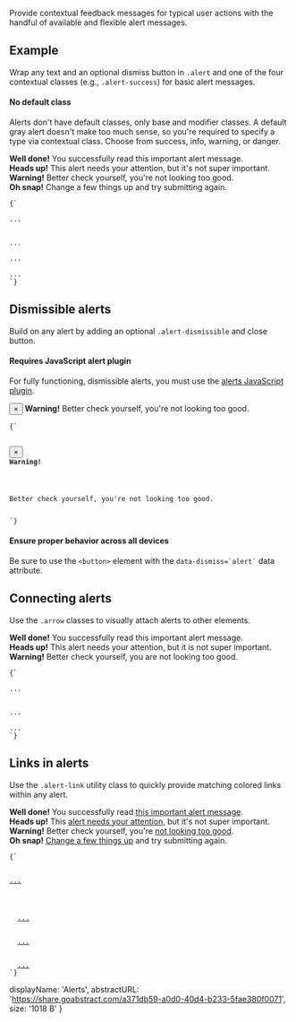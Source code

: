 
<p className="lead">
  Provide contextual feedback messages for typical user actions with the handful of available and flexible alert messages.
</p>

## Example

Wrap any text and an optional dismiss button in `.alert` and one of the four contextual classes (e.g., `.alert-success`) for basic alert messages.

<div className="alert">
  <h4>No default class</h4>
  <p>Alerts don't have default classes, only base and modifier classes. A default gray alert doesn't make too much sense, so you're required to specify a type via contextual class. Choose from success, info, warning, or danger.</p>
</div>

<div className="alert alert-success" role="alert">
  <strong>Well done!</strong> You successfully read this important alert message.
</div>
<div className="alert alert-info" role="alert">
  <strong>Heads up!</strong> This alert needs your attention, but it's not super important.
</div>
<div className="alert alert-warning" role="alert">
  <strong>Warning!</strong> Better check yourself, you're not looking too good.
</div>
<div className="alert alert-danger" role="alert">
  <strong>Oh snap!</strong> Change a few things up and try submitting again.
</div>

<Code lang="html">{`<div class="alert alert-success" role="alert">...</div>
<div class="alert alert-info" role="alert">...</div>
<div class="alert alert-warning" role="alert">...</div>
<div class="alert alert-danger" role="alert">...</div>`}</Code>

## Dismissible alerts

Build on any alert by adding an optional `.alert-dismissible` and close button.

<div className="alert alert-info">
  <h4>Requires JavaScript alert plugin</h4>
  <p>For fully functioning, dismissible alerts, you must use the <a href="../javascript/#alerts">alerts JavaScript plugin</a>.</p>
</div>

<div className="alert alert-warning alert-dismissible" role="alert">
  <button type="button" className="close" data-dismiss="alert" aria-label="Close"><span aria-hidden="true">×</span></button>
  <strong>Warning!</strong> Better check yourself, you're not looking too good.
</div>

<Code lang="html">{`<div class="alert alert-warning alert-dismissible" role="alert">
  <button type="button" class="close" data-dismiss="alert" aria-label="Close"><span aria-hidden="true">×</span></button>
  <strong>Warning!</strong>
  <p>Better check yourself, you're not looking too good.</p>
</div>`}</Code>

<div className="alert alert-warning">
  <h4>Ensure proper behavior across all devices</h4>
  <p>Be sure to use the <code>&lt;button&gt;</code> element with the <code>data-dismiss=`alert`</code> data attribute.</p>
</div>

## Connecting alerts

Use the `.arrow` classes to visually attach alerts to other elements.

<div className="alert alert-success arrow" role="alert">
  <strong>Well done!</strong> You successfully read this important alert message.
</div>
<div className="alert alert-info arrow arrow-right" role="alert">
  <strong>Heads up!</strong> This alert needs your attention, but it is not super important.
</div>
<div className="alert alert-warning arrow arrow-bottom arrow-center" role="alert">
  <strong>Warning!</strong> Better check yourself, you are not looking too good.
</div>

<Code lang="html">{`<div class="alert alert-success arrow" role="alert">...</div>
<div class="alert alert-info arrow arrow-right" role="alert">...</div>
<div class="alert alert-warning arrow arrow-bottom arrow-center" role="alert">...</div>`}</Code>

## Links in alerts

Use the `.alert-link` utility class to quickly provide matching colored links within any alert.

<div className="alert alert-success" role="alert">
  <strong>Well done!</strong> You successfully read <a href="#" className="alert-link">this important alert message</a>.
</div>
<div className="alert alert-info" role="alert">
  <strong>Heads up!</strong> This <a href="#" className="alert-link">alert needs your attention</a>, but it's not super important.
</div>
<div className="alert alert-warning" role="alert">
  <strong>Warning!</strong> Better check yourself, you're <a href="#" className="alert-link">not looking too good</a>.
</div>
<div className="alert alert-danger" role="alert">
  <strong>Oh snap!</strong> <a href="#" className="alert-link">Change a few things up</a> and try submitting again.
</div>

<Code lang="html">{`<div class="alert alert-success" role="alert">
  <a href="#" class="alert-link">...</a>
</div>
<div class="alert alert-info" role="alert">
  <a href="#" class="alert-link">...</a>
</div>
<div class="alert alert-warning" role="alert">
  <a href="#" class="alert-link">...</a>
</div>
<div class="alert alert-danger" role="alert">
  <a href="#" class="alert-link">...</a>
</div>`}</Code>

  displayName: 'Alerts',
  abstractURL: 'https://share.goabstract.com/a371db59-a0d0-40d4-b233-5fae380f0071',
  size: '1018 B'
}
